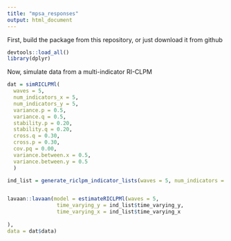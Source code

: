 ```yaml
---
title: "mpsa_responses"
output: html_document
---
```


First, build the package from this repository, or just download it from github
```r
devtools::load_all()
library(dplyr)
```

Now, simulate data from a multi-indicator RI-CLPM

```r
dat = simRICLPMl(
  waves = 5,
  num_indicators_x = 5,
  num_indicators_y = 5,
  variance.p = 0.5,
  variance.q = 0.5,
  stability.p = 0.20,
  stability.q = 0.20,
  cross.q = 0.30,
  cross.p = 0.30,
  cov.pq = 0.00,
  variance.between.x = 0.5,
  variance.between.y = 0.5
  )

ind_list = generate_riclpm_indicator_lists(waves = 5, num_indicators = 5)


lavaan::lavaan(model = estimateRICLPMl(waves = 5,
                time_varying_y = ind_list$time_varying_y,
                time_varying_x = ind_list$time_varying_x
                
),
data = dat$data)
                 

```

